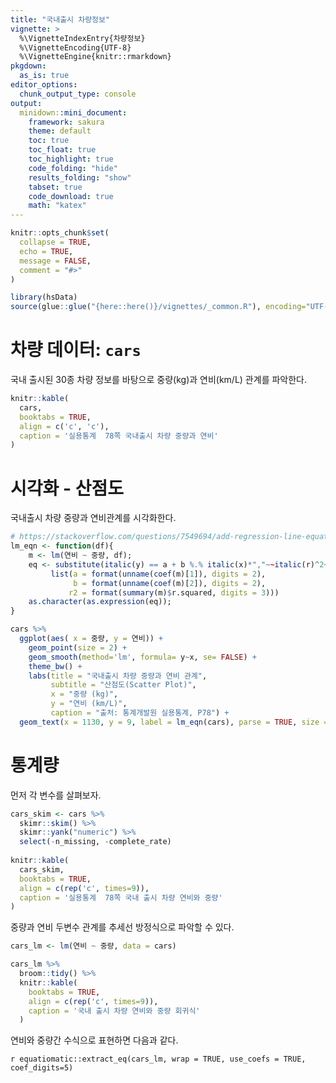 ```yaml
---
title: "국내출시 차량정보"
vignette: >
  %\VignetteIndexEntry{차량정보}
  %\VignetteEncoding{UTF-8}
  %\VignetteEngine{knitr::rmarkdown}
pkgdown:
  as_is: true
editor_options: 
  chunk_output_type: console
output:
  minidown::mini_document:
    framework: sakura
    theme: default
    toc: true
    toc_float: true
    toc_highlight: true
    code_folding: "hide"
    results_folding: "show"
    tabset: true
    code_download: true
    math: "katex"  
---
```


```r
knitr::opts_chunk$set(
  collapse = TRUE,
  echo = TRUE,
  message = FALSE,
  comment = "#>"
)
```

```r
library(hsData)
source(glue::glue("{here::here()}/vignettes/_common.R"), encoding="UTF-8")
```

# 차량 데이터: `cars`

국내 출시된 30종 차량 정보를 바탕으로 중량(kg)과 연비(km/L) 관계를 파악한다.

```r
knitr::kable(
  cars, 
  booktabs = TRUE,
  align = c('c', 'c'),
  caption = '실용통계  78쪽 국내출시 차량 중량과 연비'
)
```


# 시각화 - 산점도

국내출시 차량 중량과 연비관계를 시각화한다.

```r
# https://stackoverflow.com/questions/7549694/add-regression-line-equation-and-r2-on-graph
lm_eqn <- function(df){
    m <- lm(연비 ~ 중량, df);
    eq <- substitute(italic(y) == a + b %.% italic(x)*","~~italic(r)^2~"="~r2, 
         list(a = format(unname(coef(m)[1]), digits = 2),
              b = format(unname(coef(m)[2]), digits = 2),
             r2 = format(summary(m)$r.squared, digits = 3)))
    as.character(as.expression(eq));
}

cars %>% 
  ggplot(aes( x = 중량, y = 연비)) +
    geom_point(size = 2) +
    geom_smooth(method='lm', formula= y~x, se= FALSE) +
    theme_bw() +
    labs(title = "국내출시 차량 중량과 연비 관계",
         subtitle = "산점도(Scatter Plot)",
         x = "중량 (kg)",
         y = "연비 (km/L)",
         caption = "출처: 통계개발원 실용통계, P78") +
  geom_text(x = 1130, y = 9, label = lm_eqn(cars), parse = TRUE, size = 5)
```

# 통계량

먼저 각 변수를 살펴보자.

```r
cars_skim <- cars %>% 
  skimr::skim() %>% 
  skimr::yank("numeric") %>% 
  select(-n_missing, -complete_rate)
  
knitr::kable(
  cars_skim, 
  booktabs = TRUE,
  align = c(rep('c', times=9)),
  caption = '실용통계  78쪽 국내 출시 차량 연비와 중량'
)
```

중량과 연비 두변수 관계를 추세선 방정식으로 파악할 수 있다.

```r
cars_lm <- lm(연비 ~ 중량, data = cars) 

cars_lm %>% 
  broom::tidy() %>% 
  knitr::kable(
    booktabs = TRUE,
    align = c(rep('c', times=9)),
    caption = '국내 출시 차량 연비와 중량 회귀식'
  )

```

연비와 중량간 수식으로 표현하면 다음과 같다.

`r equatiomatic::extract_eq(cars_lm, wrap = TRUE, use_coefs = TRUE, coef_digits=5)` 


